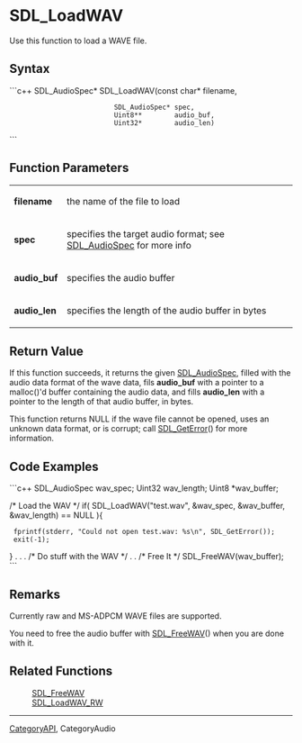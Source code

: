 <!-- pragma section-numbers off -->
<!-- pragma disable-camelcase -->

= SDL_LoadWAV =
Use this function to load a WAVE file.


== Syntax ==
```c++
SDL_AudioSpec* SDL_LoadWAV(const char*    filename,
                           SDL_AudioSpec* spec,
                           Uint8**        audio_buf,
                           Uint32*        audio_len)
```

== Function Parameters ==
{|
|'''filename''' 
|the name of the file to load 
|-
|'''spec''' 
|specifies the target audio format; see [[SDL_AudioSpec]] for more info 
|-
|'''audio_buf''' 
|specifies the audio buffer 
|-
|'''audio_len''' 
|specifies the length of the audio buffer in bytes 
|}

== Return Value ==
If this function succeeds, it returns the given [[SDL_AudioSpec]], filled with the audio data format of the wave data, fils '''audio_buf''' with a pointer to a malloc()'d buffer containing the audio data, and fills '''audio_len''' with a pointer to the length of that audio buffer, in bytes.

This function returns NULL if the wave file cannot be opened, uses an unknown data format, or is corrupt; call [[SDL_GetError]]() for more information.

== Code Examples ==
```c++
SDL_AudioSpec wav_spec;
Uint32 wav_length;
Uint8 *wav_buffer;

/* Load the WAV */
if( SDL_LoadWAV("test.wav", &wav_spec, &wav_buffer, &wav_length) == NULL ){
  fprintf(stderr, "Could not open test.wav: %s\n", SDL_GetError());
  exit(-1);
}
.
.
.
/* Do stuff with the WAV */
.
.
/* Free It */
SDL_FreeWAV(wav_buffer);
```


== Remarks ==
Currently raw and MS-ADPCM WAVE files are supported.

You need to free the audio buffer with [[SDL_FreeWAV]]() when you are done with it.

== Related Functions ==
: [[SDL_FreeWAV]]
: [[SDL_LoadWAV_RW]]

----
[[CategoryAPI]], CategoryAudio
